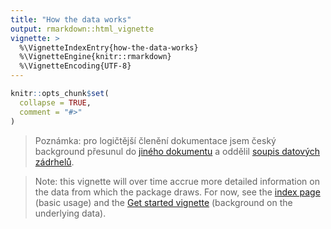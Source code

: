 ```yaml
---
title: "How the data works"
output: rmarkdown::html_vignette
vignette: >
  %\VignetteIndexEntry{how-the-data-works}
  %\VignetteEngine{knitr::rmarkdown}
  %\VignetteEncoding{UTF-8}
---
```


```r
knitr::opts_chunk$set(
  collapse = TRUE,
  comment = "#>"
)
```

> Poznámka: pro logičtější členění dokumentace jsem český background přesunul do [jiného dokumentu](how-the-data-works-cz.html) a oddělil [soupis datových zádrhelů](data-issues-cz.html).

> Note: this vignette will over time accrue more detailed information on the data from which the package draws. For now, see the [index page](https://petrbouchal.github.io/statnipokladna/index.html) (basic usage) and the [Get started vignette](statnipokladna.html) (background on the underlying data).

  
